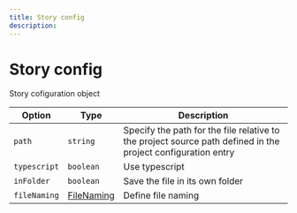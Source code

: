 ---
title: Story config
description:
---

# Story config

<Description>Story cofiguration object</Description>

| Option                  | Type                      | Description                                                                                                  |
| ----------------------- | ------------------------- | ------------------------------------------------------------------------------------------------------------ |
| <code>path</code>       | <code>string</code>       | Specify the path for the file relative to the project source path defined in the project configuration entry |
| <code>typescript</code> | <code>boolean</code>      | Use typescript                                                                                               |
| <code>inFolder</code>   | <code>boolean</code>      | Save the file in its own folder                                                                              |
| <code>fileNaming</code> | [FileNaming](#filenaming) | Define file naming                                                                                           |
